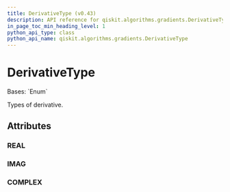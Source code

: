 ```yaml
---
title: DerivativeType (v0.43)
description: API reference for qiskit.algorithms.gradients.DerivativeType in qiskit v0.43
in_page_toc_min_heading_level: 1
python_api_type: class
python_api_name: qiskit.algorithms.gradients.DerivativeType
---
```


# DerivativeType

<Class id="qiskit.algorithms.gradients.DerivativeType" isDedicatedPage={true} github="https://github.com/qiskit/qiskit/tree/stable/0.24/qiskit/algorithms/gradients/utils.py" signature="DerivativeType(value)" modifiers="class">
  Bases: `Enum`

  Types of derivative.

  ## Attributes

  ### REAL

  <Attribute id="qiskit.algorithms.gradients.DerivativeType.REAL" attributeValue="'real'" />

  ### IMAG

  <Attribute id="qiskit.algorithms.gradients.DerivativeType.IMAG" attributeValue="'imag'" />

  ### COMPLEX

  <Attribute id="qiskit.algorithms.gradients.DerivativeType.COMPLEX" attributeValue="'complex'" />
</Class>

